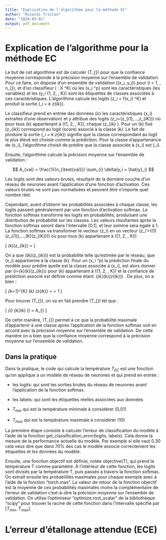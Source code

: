 ```yaml
---
title: "Explication de l'algorithme pour la méthode EC"
author: "Rivaldi Tristan"
date: "2024-03-01"
output: pdf_document
---
```

  


# Explication de l'algorithme pour la méthode EC

Le but de cet algorithme est de calculer \(T_{\text{EC}}\) pour que la confiance moyenne corresponde à la précision moyenne sur l'ensemble de validation. Pour ce faire, on dispose d'un ensemble de validation \((x_i, y_i)\) pour \(i = 1, \ldots, n_{\text{val}}\), et d'un classifieur \(\hat{f} : X \rightarrow \mathbb{R}^K\) où les \(x_i \in \mathbb{R}^p\) sont les caractéristiques (les variables) et les \(y_i \in \{1, 2, \ldots, K\}\) sont les étiquettes de classes associées à ces caractéristiques. L'algorithme calcule les logits \(z_i = f(x_i) \in \mathbb{R}^K\) et produit la sortie \(\hat{y}_i = \arg \max_k z_{ik}\).

Le classifieur prend en entrée des données (ici les caractéristiques \(x_i\) extraites d'une observation) et y attribue des logits  \(z_i=(z_{i1},...,z_{iK})\) où pour tous \(k\) appartenant à \(\{1, 2, \ldots, K\}\), chaque \(z_{ik} \in \mathbb{R}\). Pour un \(k\) fixé \(z_{ik}\) correspond au logit (score) associé à la classe \(k\). Le fait de produire la sortie \(\hat{y}_i = \arg \max_k z_{ik}\) signifie que la classe correspondant au logit le plus élevé est choisie comme la prédiction. Pour la classe d'appartenance de \(x_i\), l'algorithme choisit de prédire que la classe associée à \(x_i\) est \(\hat{y}_i\).

Ensuite, l'algorithme calcule la précision moyenne sur l'ensemble de validation :

$$
A_{val} = \frac{1}{n_{\text{val}}} \sum_{i} \delta(y_i = \hat{y}_i)
$$

Les logits sont des valeurs brutes, résultant de la dernière couche d'un réseau de neurones avant l'application d'une fonction d'activation. Ces valeurs brutes ne sont pas normalisées et peuvent être n'importe quel nombre réel.

Cependant, avant d'obtenir les probabilités associées à chaque classe, les logits passent généralement par une fonction d'activation softmax. La fonction softmax transforme les logits en probabilités, produisant une distribution de probabilité sur les classes. Les valeurs résultantes après la fonction softmax seront dans l'intervalle [0,1], et leur somme sera égale à 1. La fonction softmax va transformer le vecteur \(z_i\) en un vecteur \(z_i'=(\sigma(1)(z_{i1}),...,\sigma(K)(z_{iK}))\) où pour tous \(k\) appartenant à \(\{1, 2, \ldots, K\}\): 

\[
\sigma(k)(z_{ik}) = \frac{e^{z_{ik}}}{\sum_{j=1}^{K} e^{z_{ij}}}
\]

On a que \(\sigma(k)(z_{ik})\) est la probabilité telle qu’estimée par le réseau, que \(x_i\) appartienne à la classe \(k\). Pour un  \(x_i \in \mathbb{R}^p\) la prédiction finale du modèle pour prédire quelle est la classe associée à \(x_i\), est alors donner par \(\hat{y}_i=\arg\max_{k}\sigma(k)(z_{ik})\) pour \(k\) appartenant à \(\{1, 2, \ldots, K\}\) et la confiance de prédiction associé est définie comme étant: \(\max_{k}\sigma(k)(z_{ik})\) . De plus, on a bien :

\[
\sum_{k=1}^{K} \sigma(k) (z_{ik}) = \frac{\sum_{k=1}^{K} e^{z_{ik}}}{\sum_{j=1}^{K} e^{z_{ij}}} = 1
\]

Pour trouver \(T_{\text{EC}}\), on va en fait prendre \(T_{\text{EC}}\) tel que :

\[
\frac{1}{n_{\text{val}}} \sum_{i} \max_{k}\sigma(k) \left(\frac{z_{ik}}{T_{\text{EC}}}\right) = A_{\text{val}}
\]

De cette manière, \(T_{\text{EC}}\) permet à ce que la probabilité maximale d'appartenir à une classe après l'application de la fonction softmax soit en accord avec la précision moyenne sur l’ensemble de validation. De cette manière on a bien que la confiance moyenne correspond à la précision moyenne sur l'ensemble de validation.

## Dans la pratique

Dans la pratique, le code qui calcule la température $T_{EC}$ est une fonction qu'on applique a un modèle de réseau de neurones et qui prend en entrée :


- les logits: qui sont les sorties brutes du réseau de neurones avant l'application de la fonction softmax.


- les labels: qui sont les étiquettes réelles associées aux données


- $T_{min}$ qui est la température minimale à considérer (0,01)


- $T_{max}$ qui est la température maximale à considérer (10)


La première étape consiste à calculer l'erreur de classification du modèle à l'aide de la fonction get_classification_error(logits, labels). Cela donne la mesure de la performance actuelle du modèle. Par exemple si elle vaut 0.30 cela veux dire que dans 70% des cas le modèle associe correctement les étiquettes et les données du modèle.

Ensuite, une fonction objectif est définie, notée objective(T), qui prend la température T comme paramètre. À l'intérieur de cette fonction, les logits sont divisés par la température T, puis passés à travers la fonction softmax. On extrait ensuite les probabilités maximales pour chaque exemple avec à l'aide de la fonction "torch.max".
La valeur de retour de la fonction objectif est la moyenne de ces probabilités maximales moins la complémentaire de l'erreur de validation c'est-à-dire la précision moyenne sur l'ensemble de validation. On utilise l'optimiseur "optimize.root_scalar" de la bibliothèque "scipy" pour trouver la racine de cette fonction dans l'intervalle spécifié par [$T_{min}$, $T_{max}$].

# L'erreur d'étallonage attendue (ECE)

